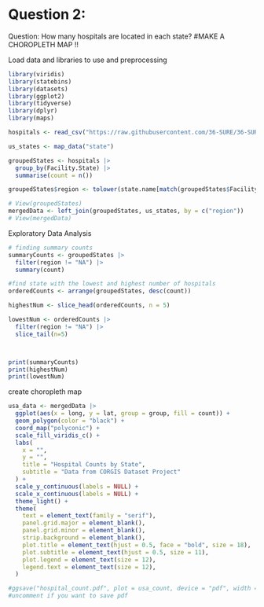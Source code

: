 # Question 2: 

Question: How many hospitals are located in each state?
#MAKE A CHOROPLETH MAP !!

Load data and libraries to use and preprocessing

```r

library(viridis)
library(statebins)
library(datasets)
library(ggplot2)
library(tidyverse)
library(dplyr)
library(maps)

hospitals <- read_csv("https://raw.githubusercontent.com/36-SURE/36-SURE.github.io/main/data/hospitals.csv")

us_states <- map_data("state")

groupedStates <- hospitals |>
  group_by(Facility.State) |>
  summarise(count = n())

groupedStates$region <- tolower(state.name[match(groupedStates$Facility.State, state.abb)])

# View(groupedStates)
mergedData <- left_join(groupedStates, us_states, by = c("region"))
# View(mergedData)

```

Exploratory Data Analysis

```r
# finding summary counts 
summaryCounts <- groupedStates |>
  filter(region != "NA") |>
  summary(count)

#find state with the lowest and highest number of hospitals
orderedCounts <- arrange(groupedStates, desc(count))

highestNum <- slice_head(orderedCounts, n = 5)

lowestNum <- orderedCounts |>
  filter(region != "NA") |>
  slice_tail(n=5)



print(summaryCounts)
print(highestNum)
print(lowestNum)

```


create choropleth map

```r
usa_data <- mergedData |>
  ggplot(aes(x = long, y = lat, group = group, fill = count)) +
  geom_polygon(color = "black") +
  coord_map("polyconic") +
  scale_fill_viridis_c() +
  labs(
    x = "",
    y = "",
    title = "Hospital Counts by State",
    subtitle = "Data from CORGIS Dataset Project"
  ) +
  scale_y_continuous(labels = NULL) +
  scale_x_continuous(labels = NULL) +
  theme_light() +
  theme(
    text = element_text(family = "serif"),
    panel.grid.major = element_blank(),
    panel.grid.minor = element_blank(),
    strip.background = element_blank(),
    plot.title = element_text(hjust = 0.5, face = "bold", size = 18),
    plot.subtitle = element_text(hjust = 0.5, size = 11),
    plot.legend = element_text(size = 12),
    legend.text = element_text(size = 12),
  )

#ggsave("hospital_count.pdf", plot = usa_count, device = "pdf", width = 10, height = 8, path = getwd())
#uncomment if you want to save pdf

```

